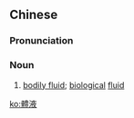{{also|体液}}
==Chinese==
{{zh-forms|s=体液}}

===Pronunciation===
{{zh-pron
|m=tǐ液
|c=tai2 jik6
|mn=xm:thé-e̍k
|cat=n
}}

===Noun===
{{zh-noun}}

# [[bodily fluid]]; [[biological]] [[fluid]]

[[ko:體液]]
